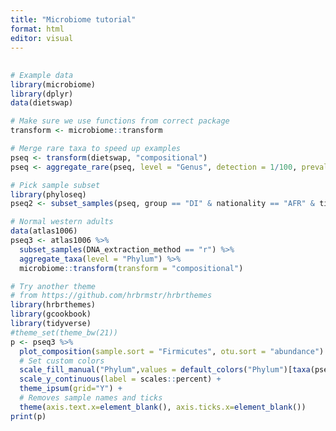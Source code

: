 ```yaml
---
title: "Microbiome tutorial"
format: html
editor: visual
---
```


## 

```r
# Example data
library(microbiome)
library(dplyr)
data(dietswap)

# Make sure we use functions from correct package
transform <- microbiome::transform

# Merge rare taxa to speed up examples
pseq <- transform(dietswap, "compositional")
pseq <- aggregate_rare(pseq, level = "Genus", detection = 1/100, prevalence = 50/100)

# Pick sample subset
library(phyloseq)
pseq2 <- subset_samples(pseq, group == "DI" & nationality == "AFR" & timepoint.within.group == 1)

# Normal western adults
data(atlas1006)
pseq3 <- atlas1006 %>%
  subset_samples(DNA_extraction_method == "r") %>%
  aggregate_taxa(level = "Phylum") %>%  
  microbiome::transform(transform = "compositional")
```

```r
# Try another theme
# from https://github.com/hrbrmstr/hrbrthemes
library(hrbrthemes)
library(gcookbook)
library(tidyverse)
#theme_set(theme_bw(21))
p <- pseq3 %>%
  plot_composition(sample.sort = "Firmicutes", otu.sort = "abundance") +
  # Set custom colors
  scale_fill_manual("Phylum",values = default_colors("Phylum")[taxa(pseq3)]) +
  scale_y_continuous(label = scales::percent) + 
  theme_ipsum(grid="Y") +
  # Removes sample names and ticks
  theme(axis.text.x=element_blank(), axis.ticks.x=element_blank())
print(p)
```
